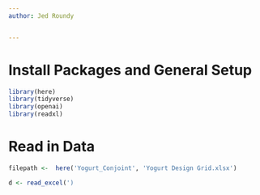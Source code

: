 ```yaml
---
author: Jed Roundy


---
```

# Install Packages and General Setup
```r
library(here)
library(tidyverse)
library(openai)
library(readxl)

```


# Read in Data
```r
filepath <-  here('Yogurt_Conjoint', 'Yogurt Design Grid.xlsx')

d <- read_excel(')

```
